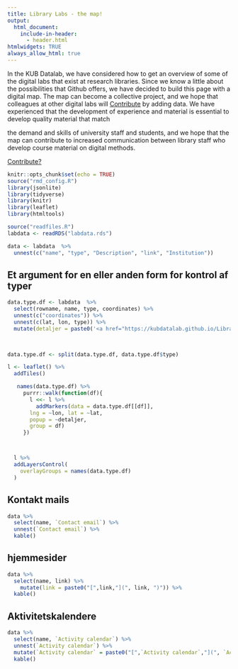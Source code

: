 ```yaml
---
title: Library Labs - the map!
output: 
  html_document: 
    include-in-header:
      - header.html
htmlwidgets: TRUE
always_allow_html: true
---
```


In the KUB Datalab, we have considered how to get an overview of some of the digital labs that exist at research libraries.
Since we know a little about the possibilities that Github offers, we have decided to build this page with a digital map.
The map can become a collective project, and we hope that colleagues at other digital labs will [Contribute](contribute.html) by adding data.
We have experienced that the development of experience and material is essential to develop quality material that match

the demand and skills of university staff and students, and we hope that the map can contribute to increased communication between library 
staff who develop course material on digital methods.

[Contribute?](contribute.html)


```r
knitr::opts_chunk$set(echo = TRUE)
source("rmd_config.R")
library(jsonlite)
library(tidyverse)
library(knitr)
library(leaflet)
library(htmltools)
```




```r
source("readfiles.R")
labdata <- readRDS("labdata.rds")
```

```r
data <- labdata  %>% 
  unnest(c("name", "type", "Description", "link", "Institution"))
```

## Et argument for en eller anden form for kontrol af typer



```r
data.type.df <- labdata  %>% 
  select(rowname, name, type, coordinates) %>% 
  unnest(c("coordinates")) %>% 
  unnest(c(lat, lon, type)) %>% 
  mutate(detaljer = paste0('<a href="https://kubdatalab.github.io/Library-labs/listing.html#', rowname, '">', name, '</a>' ))
  


data.type.df <- split(data.type.df, data.type.df$type)

l <- leaflet() %>% 
  addTiles()

   names(data.type.df) %>% 
     purrr::walk(function(df){
       l <<- l %>% 
         addMarkers(data = data.type.df[[df]],
       lng = ~lon, lat = ~lat,
       popup = ~detaljer,
       group = df)
     })



  l %>% 
  addLayersControl(
    overlayGroups = names(data.type.df)
  )
```


## Kontakt mails

```r
data %>% 
  select(name, `Contact email`) %>% 
  unnest(`Contact email`) %>% 
  kable()

```
## hjemmesider

```r
data %>% 
  select(name, link) %>% 
    mutate(link = paste0("[",link,"](", link, ")")) %>% 
  kable()
```

## Aktivitetskalendere

```r
data %>% 
  select(name, `Activity calendar`) %>% 
  unnest(`Activity calendar`) %>% 
  mutate(`Activity calendar` = paste0("[",`Activity calendar`,"](", `Activity calendar`, ")")) %>% 
  kable()
```
